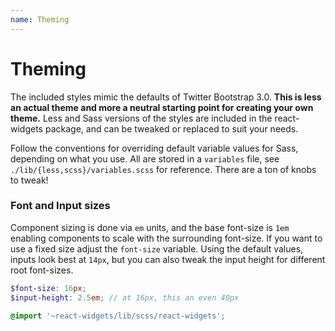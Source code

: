 ```yaml
---
name: Theming
---
```


# Theming

The included styles mimic the defaults of Twitter Bootstrap 3.0. **This is less an actual theme and more a
neutral starting point for creating your own theme.** Less and Sass versions of the styles are included in
the react-widgets package, and can be tweaked or replaced to suit your needs.

Follow the conventions for overriding default variable values for Sass, depending on what you use. All
are stored in a `variables` file, see `./lib/{less,scss}/variables.scss` for reference. There are a ton
of knobs to tweak!

### Font and Input sizes

Component sizing is done via `em` units, and the base font-size is `1em` enabling components to scale with the surrounding
font-size. If you want to use a fixed size adjust the `font-size` variable. Using the default values, inputs look best
at `14px`, but you can also tweak the input height for different root font-sizes.

```scss
$font-size: 16px;
$input-height: 2.5em; // at 16px, this an even 40px

@import '~react-widgets/lib/scss/react-widgets';
```
